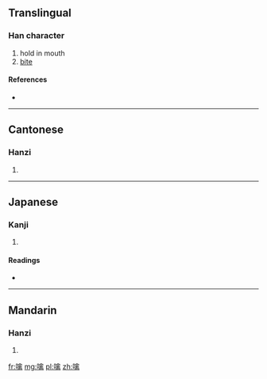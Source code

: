 ==Translingual==

===Han character===
{{Han char|rn=30|rad=口|as=12|sn=15|four=6802<sub>7</sub>|canj=口人卜月 (ROYB)}}

# hold in mouth
# [[bite]]

====References====
* {{Han ref|kx=0211.121|dkj=04348|hdz=10685.100|uh=5659|ud=22105|bh=BEB2|bd=48818}}

----

==Cantonese==

===Hanzi===
{{yue-hanzi|jyut=|y=kam4}}

# {{defn|lang=yue|sort=口12}}

----

==Japanese==

===Kanji===
{{ja-kanji|grade=|rs=口12}}

# {{defn|lang=ja|sort=口12}}

====Readings====
* {{ja-readings|on=[[きん]] (kin)|kun=[[ふくむ]] (fukumu)}}

----

==Mandarin==

===Hanzi===
{{cmn-hanzi|pin=[[qín]] ([[qin2]])|wg=ch'in<sup>2</sup>}}

# {{defn|lang=cmn|sort=口12}}

[[fr:噙]]
[[mg:噙]]
[[pl:噙]]
[[zh:噙]]